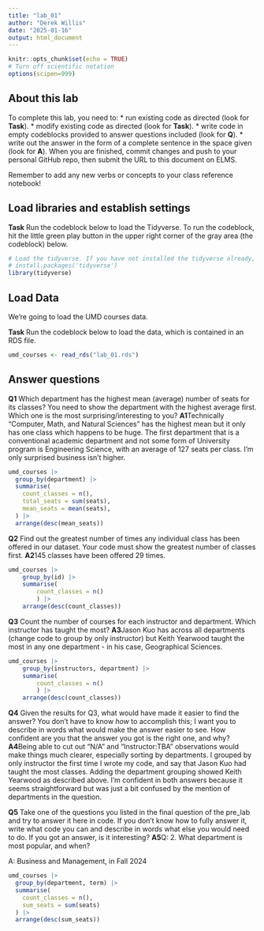 ```yaml
---
title: "lab_01"
author: "Derek Willis"
date: "2025-01-16"
output: html_document
---
```


```r
knitr::opts_chunk$set(echo = TRUE)
# Turn off scientific notation
options(scipen=999)
```

## About this lab

To complete this lab, you need to: \* run existing code as directed (look for **Task**). \* modify existing code as directed (look for **Task**). \* write code in empty codeblocks provided to answer questions included (look for **Q**). \* write out the answer in the form of a complete sentence in the space given (look for **A**). When you are finished, commit changes and push to your personal GitHub repo, then submit the URL to this document on ELMS.

Remember to add any new verbs or concepts to your class reference notebook!

## Load libraries and establish settings

**Task** Run the codeblock below to load the Tidyverse. To run the codeblock, hit the little green play button in the upper right corner of the gray area (the codeblock) below.

```r
# Load the tidyverse. If you have not installed the tidyverse already, remove the # from the next line and run it first.  
# install.packages('tidyverse')
library(tidyverse)
```

## Load Data

We're going to load the UMD courses data.

**Task** Run the codeblock below to load the data, which is contained in an RDS file.

```r
umd_courses <- read_rds("lab_01.rds")
```

## Answer questions

**Q1** Which department has the highest mean (average) number of seats for its classes? You need to show the department with the highest average first. Which one is the most surprising/interesting to you? **A1**Technically "Computer, Math, and Natural Sciences" has the highest mean but it only has one class which happens to be huge. The first department that is a conventional academic department and not some form of University program is Engineering Science, with an average of 127 seats per class. I'm only surprised business isn't higher.

```r
umd_courses |>
  group_by(department) |>
  summarise(
    count_classes = n(),
    total_seats = sum(seats),
    mean_seats = mean(seats),
  ) |>
  arrange(desc(mean_seats))
```

**Q2** Find out the greatest number of times any individual class has been offered in our dataset. Your code must show the greatest number of classes first.
**A2**145 classes have been offered 29 times. 

```r
umd_courses |>
    group_by(id) |>
    summarise(
        count_classes = n()
        ) |>
    arrange(desc(count_classes))
```

**Q3** Count the number of courses for each instructor and department. Which instructor has taught the most?
**A3**Jason Kuo has across all departments (change code to group by only instructor) but Keith Yearwood taught the most in any one department - in his case, Geographical Sciences. 

```r
umd_courses |>
    group_by(instructors, department) |>
    summarise(
        count_classes = n()
        ) |>
    arrange(desc(count_classes))
```

**Q4** Given the results for Q3, what would have made it easier to find the answer? You don't have to know *how* to accomplish this; I want you to describe in words what would make the answer easier to see. How confident are you that the answer you got is the right one, and why? **A4**Being able to cut out "N/A" and "Instructor:TBA" observations would make things much clearer, especially sorting by departments. I grouped by only instructor the first time I wrote my code, and say that Jason Kuo had taught the most classes. Adding the department grouping showed Keith Yearwood as described above. I'm confident in both answers because it seems straightforward but was just a bit confused by the mention of departments in the question.

**Q5** Take one of the questions you listed in the final question of the pre_lab and try to answer it here in code. If you don't know how to fully answer it, write what code you can and describe in words what else you would need to do. If you got an answer, is it interesting? **A5**Q:  2.  What department is most popular, and when?

A: Business and Management, in Fall 2024


```r
umd_courses |>
  group_by(department, term) |>
  summarise(
    count_classes = n(),
    sum_seats = sum(seats)
  ) |>
  arrange(desc(sum_seats))
```
